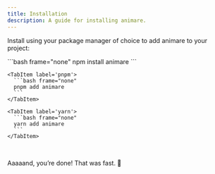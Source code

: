 ```yaml
---
title: Installation
description: A guide for installing animare.
---
```



Install using your package manager of choice to add animare to your project:

<Tabs>
    <TabItem label='npm'>
      ```bash frame="none"
      npm install animare 
      ```
    </TabItem>

    <TabItem label='pnpm'>
      ```bash frame="none"
      pnpm add animare
      ```
    </TabItem>

    <TabItem label='yarn'>
      ```bash frame="none"
      yarn add animare
      ```
    </TabItem>

</Tabs>

<br/>

Aaaaand, you’re done! That was fast. 🐇
